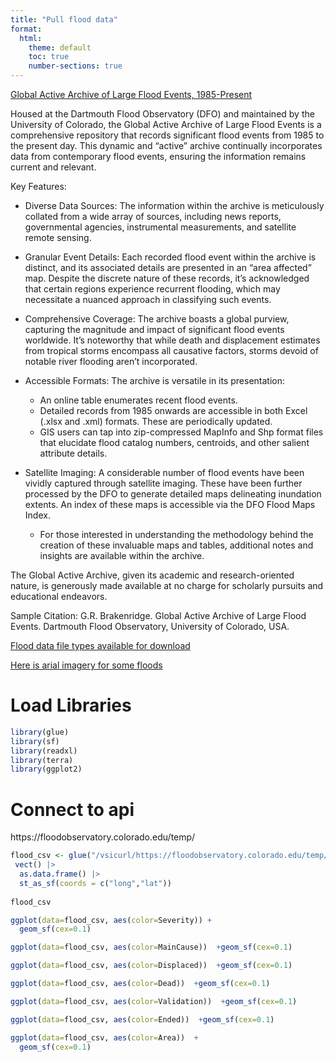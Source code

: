 ```yaml
---
title: "Pull flood data"
format:
  html:
    theme: default
    toc: true
    number-sections: true
---
```


[Global Active Archive of Large Flood Events, 1985-Present](https://floodobservatory.colorado.edu/Archives/index.html)

Housed at the Dartmouth Flood Observatory (DFO) and maintained by the University of Colorado, the Global Active Archive of Large Flood Events is a comprehensive repository that records significant flood events from 1985 to the present day. This dynamic and "active" archive continually incorporates data from contemporary flood events, ensuring the information remains current and relevant.

Key Features:


* Diverse Data Sources: The information within the archive is meticulously collated from a wide array of sources, including news reports, governmental agencies, instrumental measurements, and satellite remote sensing.

* Granular Event Details: Each recorded flood event within the archive is distinct, and its associated details are presented in an "area affected" map. Despite the discrete nature of these records, it's acknowledged that certain regions experience recurrent flooding, which may necessitate a nuanced approach in classifying such events.

* Comprehensive Coverage: The archive boasts a global purview, capturing the magnitude and impact of significant flood events worldwide. It's noteworthy that while death and displacement estimates from tropical storms encompass all causative factors, storms devoid of notable river flooding aren't incorporated.

* Accessible Formats: The archive is versatile in its presentation:
  + An online table enumerates recent flood events.
  + Detailed records from 1985 onwards are accessible in both Excel (.xlsx and .xml) formats. These are periodically updated.
  + GIS users can tap into zip-compressed MapInfo and Shp format files that elucidate flood catalog numbers, centroids, and other salient attribute details.

* Satellite Imaging: A considerable number of flood events have been vividly captured through satellite imaging. These have been further processed by the DFO to generate detailed maps delineating inundation extents. An index of these maps is accessible via the DFO Flood Maps Index.
  + For those interested in understanding the methodology behind the creation of these invaluable maps and tables, additional notes and insights are available within the archive.

The Global Active Archive, given its academic and research-oriented nature, is generously made available at no charge for scholarly pursuits and educational endeavors.

Sample Citation:
G.R. Brakenridge. Global Active Archive of Large Flood Events. Dartmouth Flood Observatory, University of Colorado, USA.

[Flood data file types available for download](/Users/ty/Documents/Github/hackathon2023_datacube/code_for_building_cube/file_types_for_flood_data.png)

[Here is arial imagery for some floods](https://floodobservatory.colorado.edu/FloodMapIndex.htm)

# Load Libraries
```r
library(glue)
library(sf)
library(readxl)
library(terra)
library(ggplot2)
```


# Connect to api
https://floodobservatory.colorado.edu/temp/
```r
flood_csv <- glue("/vsicurl/https://floodobservatory.colorado.edu/temp/FloodArchive.xlsx") |>
 vect() |>
  as.data.frame() |>
  st_as_sf(coords = c("long","lat")) 
   
flood_csv
```

```r
ggplot(data=flood_csv, aes(color=Severity)) +
  geom_sf(cex=0.1)
```

```r
ggplot(data=flood_csv, aes(color=MainCause))  +geom_sf(cex=0.1)
```

```r
ggplot(data=flood_csv, aes(color=Displaced))  +geom_sf(cex=0.1)
```

```r
ggplot(data=flood_csv, aes(color=Dead))  +geom_sf(cex=0.1)
```


```r
ggplot(data=flood_csv, aes(color=Validation))  +geom_sf(cex=0.1)
```


```r
ggplot(data=flood_csv, aes(color=Ended))  +geom_sf(cex=0.1)
```


```r
ggplot(data=flood_csv, aes(color=Area))  +
  geom_sf(cex=0.1) 
```

